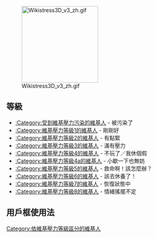[[Image:Wikistress3D_v3_zh.gif|200px]]


==等級==
* [[:Category:受到維基壓力污染的維基人|:Category:受到維基壓力污染的維基人]] - 被污染了
* [[:Category:維基壓力等級1的維基人|:Category:維基壓力等級1的維基人]] - 剛剛好
* [[:Category:維基壓力等級2的維基人|:Category:維基壓力等級2的維基人]] - 有點緊
* [[:Category:維基壓力等級3的維基人|:Category:維基壓力等級3的維基人]] - 滿有壓力
* [[:Category:維基壓力等級4的維基人|:Category:維基壓力等級4的維基人]] - 不玩了／我休個假
* [[:Category:維基壓力等級4a的維基人|:Category:維基壓力等級4a的維基人]] - 小歇一下也無妨
* [[:Category:維基壓力等級5的維基人|:Category:維基壓力等級5的維基人]] - 救命啊！該怎麼辦？
* [[:Category:維基壓力等級6的維基人|:Category:維基壓力等級6的維基人]] - 該去休養了！
* [[:Category:維基壓力等級7的維基人|:Category:維基壓力等級7的維基人]] - 恢復狀態中
* [[:Category:維基壓力等級8的維基人|:Category:維基壓力等級8的維基人]] - 情緒搖擺不定
==用戶框使用法==
{{tl|User Wikistress 8}}


[[Category:依維基壓力等級區分的維基人|Category:依維基壓力等級區分的維基人]]